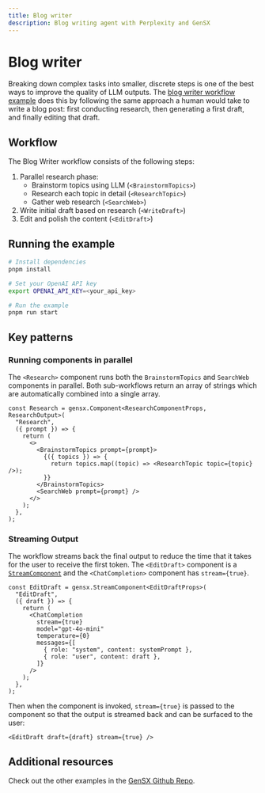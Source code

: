```yaml
---
title: Blog writer
description: Blog writing agent with Perplexity and GenSX
---
```


# Blog writer

Breaking down complex tasks into smaller, discrete steps is one of the best ways to improve the quality of LLM outputs. The [blog writer workflow example](https://github.com/gensx-inc/gensx/tree/main/examples/blogWriter) does this by following the same approach a human would take to write a blog post: first conducting research, then generating a first draft, and finally editing that draft.

## Workflow

The Blog Writer workflow consists of the following steps:

1. Parallel research phase:
   - Brainstorm topics using LLM (`<BrainstormTopics>`)
   - Research each topic in detail (`<ResearchTopic>`)
   - Gather web research (`<SearchWeb>`)
2. Write initial draft based on research (`<WriteDraft>`)
3. Edit and polish the content (`<EditDraft>`)

## Running the example

```bash
# Install dependencies
pnpm install

# Set your OpenAI API key
export OPENAI_API_KEY=<your_api_key>

# Run the example
pnpm run start
```

## Key patterns

### Running components in parallel

The `<Research>` component runs both the `BrainstormTopics` and `SearchWeb` components in parallel. Both sub-workflows return an array of strings which are automatically combined into a single array.

```tsx
const Research = gensx.Component<ResearchComponentProps, ResearchOutput>(
  "Research",
  ({ prompt }) => {
    return (
      <>
        <BrainstormTopics prompt={prompt}>
          {({ topics }) => {
            return topics.map((topic) => <ResearchTopic topic={topic} />);
          }}
        </BrainstormTopics>
        <SearchWeb prompt={prompt} />
      </>
    );
  },
);
```

### Streaming Output

The workflow streams back the final output to reduce the time that it takes for the user to receive the first token. The `<EditDraft>` component is a [`StreamComponent`](/docs/basic-concepts#component-types) and the `<ChatCompletion>` component has `stream={true}`.

```tsx
const EditDraft = gensx.StreamComponent<EditDraftProps>(
  "EditDraft",
  ({ draft }) => {
    return (
      <ChatCompletion
        stream={true}
        model="gpt-4o-mini"
        temperature={0}
        messages={[
          { role: "system", content: systemPrompt },
          { role: "user", content: draft },
        ]}
      />
    );
  },
);
```

Then when the component is invoked, `stream={true}` is passed to the component so that the output is streamed back and can be surfaced to the user:

```tsx
<EditDraft draft={draft} stream={true} />
```

## Additional resources

Check out the other examples in the [GenSX Github Repo](https://github.com/gensx-inc/gensx/tree/main/examples).
